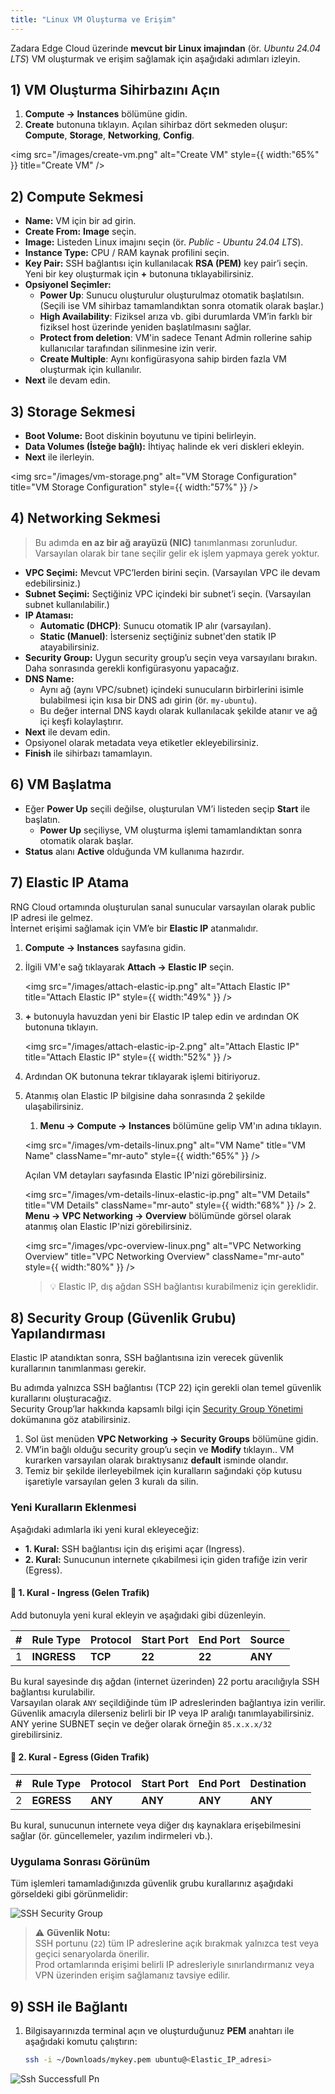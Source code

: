 ```yaml
---
title: "Linux VM Oluşturma ve Erişim"
---
```


Zadara Edge Cloud üzerinde **mevcut bir Linux imajından** (ör. _Ubuntu 24.04 LTS_) VM oluşturmak ve erişim sağlamak için aşağıdaki adımları izleyin.

## 1) VM Oluşturma Sihirbazını Açın

1. **Compute → Instances** bölümüne gidin.
2. **Create** butonuna tıklayın. Açılan sihirbaz dört sekmeden oluşur: **Compute**, **Storage**, **Networking**, **Config**.

<img
  src="/images/create-vm.png"
  alt="Create VM"
  style={{ width:"65%" }}
  title="Create VM"
/>

## 2) Compute Sekmesi

- **Name:** VM için bir ad girin.
- **Create From:** **Image** seçin.
- **Image:** Listeden Linux imajını seçin (ör. _Public - Ubuntu 24.04 LTS_).
- **Instance Type:** CPU / RAM kaynak profilini seçin.
- **Key Pair:** SSH bağlantısı için kullanılacak **RSA (PEM)** key pair’i seçin. Yeni bir key oluşturmak için **\+** butonuna tıklayabilirsiniz.
- **Opsiyonel Seçimler:**
  - **Power Up**: Sunucu oluşturulur oluşturulmaz otomatik başlatılsın. (Seçili ise VM sihirbaz tamamlandıktan sonra otomatik olarak başlar.)
  - **High Availability**: Fiziksel arıza vb. gibi durumlarda VM’in farklı bir fiziksel host üzerinde yeniden başlatılmasını sağlar.
  - **Protect from deletion**: VM'in sadece Tenant Admin rollerine sahip kullanıcılar tarafından silinmesine izin verir.
  - **Create Multiple**: Aynı konfigürasyona sahip birden fazla VM oluşturmak için kullanılır.
- **Next** ile devam edin.

## 3) Storage Sekmesi

- **Boot Volume:** Boot diskinin boyutunu ve tipini belirleyin.
- **Data Volumes (İsteğe bağlı):** İhtiyaç halinde ek veri diskleri ekleyin.
- **Next** ile ilerleyin.

<img
  src="/images/vm-storage.png"
  alt="VM Storage Configuration"
  title="VM Storage Configuration"
  style={{ width:"57%" }}
/>

## 4) Networking Sekmesi

> Bu adımda **en az bir ağ arayüzü (NIC)** tanımlanması zorunludur. Varsayılan olarak bir tane seçilir gelir ek işlem yapmaya gerek yoktur.

- **VPC Seçimi:** Mevcut VPC’lerden birini seçin. (Varsayılan VPC ile devam edebilirsiniz.)
- **Subnet Seçimi:** Seçtiğiniz VPC içindeki bir subnet’i seçin. (Varsayılan subnet kullanılabilir.)
- **IP Ataması:**
  - **Automatic (DHCP)**: Sunucu otomatik IP alır (varsayılan).
  - **Static (Manuel)**: İsterseniz seçtiğiniz subnet'den statik IP atayabilirsiniz.
- **Security Group:** Uygun security group’u seçin veya varsayılanı bırakın. Daha sonrasında gerekli konfigürasyonu yapacağız.
- **DNS Name:**
  - Aynı ağ (aynı VPC/subnet) içindeki sunucuların birbirlerini isimle bulabilmesi için kısa bir DNS adı girin (ör. `my-ubuntu`).
  - Bu değer internal DNS kaydı olarak kullanılacak şekilde atanır ve ağ içi keşfi kolaylaştırır.
- **Next** ile devam edin.
- Opsiyonel olarak metadata veya etiketler ekleyebilirsiniz.
- **Finish** ile sihirbazı tamamlayın.

## 6) VM Başlatma

- Eğer **Power Up** seçili değilse, oluşturulan VM’i listeden seçip **Start** ile başlatın.
  - **Power Up** seçiliyse, VM oluşturma işlemi tamamlandıktan sonra otomatik olarak başlar.
- **Status** alanı **Active** olduğunda VM kullanıma hazırdır.

## 7) Elastic IP Atama

RNG Cloud ortamında oluşturulan sanal sunucular varsayılan olarak public IP adresi ile gelmez.\
İnternet erişimi sağlamak için VM’e bir **Elastic IP** atanmalıdır.

1. **Compute → Instances** sayfasına gidin.
2. İlgili VM'e sağ tıklayarak **Attach → Elastic IP** seçin.

   <img
     src="/images/attach-elastic-ip.png"
     alt="Attach Elastic IP"
     title="Attach Elastic IP"
     style={{ width:"49%" }}
   />
3. **\+** butonuyla havuzdan yeni bir Elastic IP talep edin ve ardından OK butonuna tıklayın.

   <img
     src="/images/attach-elastic-ip-2.png"
     alt="Attach Elastic IP"
     title="Attach Elastic IP"
     style={{ width:"52%" }}
   />
4. Ardından OK butonuna tekrar tıklayarak işlemi bitiriyoruz.
5. Atanmış olan Elastic IP bilgisine daha sonrasında 2 şekilde ulaşabilirsiniz.
   1. **Menu → Compute → Instances** bölümüne gelip VM'ın adına tıklayın.

   <img
     src="/images/vm-details-linux.png"
     alt="VM Name"
     title="VM Name"
     className="mr-auto"
     style={{ width:"65%" }}
   />

   Açılan VM detayları sayfasında Elastic IP'nizi görebilirsiniz.

   <img
     src="/images/vm-details-linux-elastic-ip.png"
     alt="VM Details"
     title="VM Details"
     className="mr-auto"
     style={{ width:"68%" }}
   />
   2. **Menu → VPC Networking → Overview** bölümünde görsel olarak atanmış olan Elastic IP'nizi görebilirsiniz.

      <img
        src="/images/vpc-overview-linux.png"
        alt="VPC Networking Overview"
        title="VPC Networking Overview"
        className="mr-auto"
        style={{ width:"80%" }}
      />

   > 💡 Elastic IP, dış ağdan SSH bağlantısı kurabilmeniz için gereklidir.

## 8) Security Group (Güvenlik Grubu) Yapılandırması

Elastic IP atandıktan sonra, SSH bağlantısına izin verecek güvenlik kurallarının tanımlanması gerekir.

Bu adımda yalnızca SSH bağlantısı (TCP 22) için gerekli olan temel güvenlik kurallarını oluşturacağız.\
Security Group’lar hakkında kapsamlı bilgi için [Security Group Yönetimi](/tr/network/security-groups) dokümanına göz atabilirsiniz.

1. Sol üst menüden **VPC Networking → Security Groups** bölümüne gidin.
2. VM’in bağlı olduğu security group’u seçin ve **Modify** tıklayın.. VM kurarken varsayılan olarak bıraktıysanız **default** isminde olandır.
3. Temiz bir şekilde ilerleyebilmek için kuralların sağındaki çöp kutusu işaretiyle varsayılan gelen 3 kuralı da silin.

### Yeni Kuralların Eklenmesi

Aşağıdaki adımlarla iki yeni kural ekleyeceğiz:

- **1. Kural:** SSH bağlantısı için dış erişimi açar (Ingress).
- **2. Kural:** Sunucunun internete çıkabilmesi için giden trafiğe izin verir (Egress).

#### 🔹 1. Kural - Ingress (Gelen Trafik)

Add butonuyla yeni kural ekleyin ve aşağıdaki gibi düzenleyin.

| # | Rule Type   | Protocol | Start Port | End Port | Source  |
| --- | ----------- | -------- | ---------- | -------- | ------- |
| 1 | **INGRESS** | **TCP**  | **22**     | **22**   | **ANY** |

Bu kural sayesinde dış ağdan (internet üzerinden) 22 portu aracılığıyla SSH bağlantısı kurulabilir.\
Varsayılan olarak `ANY` seçildiğinde tüm IP adreslerinden bağlantıya izin verilir. Güvenlik amacıyla dilerseniz belirli bir IP veya IP aralığı tanımlayabilirsiniz. ANY yerine SUBNET seçin ve değer olarak örneğin `85.x.x.x/32` girebilirsiniz.

#### 🔹 2. Kural - Egress (Giden Trafik)

| # | Rule Type  | Protocol | Start Port | End Port | Destination |
| --- | ---------- | -------- | ---------- | -------- | ----------- |
| 2 | **EGRESS** | **ANY**  | **ANY**    | **ANY**  | **ANY**     |

Bu kural, sunucunun internete veya diğer dış kaynaklara erişebilmesini sağlar (ör. güncellemeler, yazılım indirmeleri vb.).

### Uygulama Sonrası Görünüm

Tüm işlemleri tamamladığınızda güvenlik grubu kurallarınız aşağıdaki görseldeki gibi görünmelidir:

![SSH Security Group](/images/security-group-ssh.png)

> ⚠️ **Güvenlik Notu:**\
> SSH portunu (`22`) tüm IP adreslerine açık bırakmak yalnızca test veya geçici senaryolarda önerilir.\
> Prod ortamlarında erişimi belirli IP adresleriyle sınırlandırmanız veya VPN üzerinden erişim sağlamanız tavsiye edilir.

## 9) SSH ile Bağlantı

1. Bilgisayarınızda terminal açın ve oluşturduğunuz **PEM** anahtarı ile aşağıdaki komutu çalıştırın:

   ```bash
   ssh -i ~/Downloads/mykey.pem ubuntu@<Elastic_IP_adresi>
   ```

![Ssh Successfull Pn](/images/ssh-successfull.png)